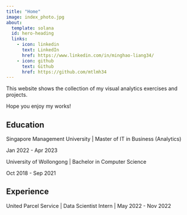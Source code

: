 ```yaml
---
title: "Home"
image: index_photo.jpg
about:
  template: solana
  id: hero-heading
  links:
    - icon: linkedin
      text: LinkedIn
      href: https://www.linkedin.com/in/minghao-liang34/
    - icon: github
      text: Github
      href: https://github.com/mtlmh34
---
```


::: {#hero-heading}
This website shows the collection of my visual analytics exercises and projects.

Hope you enjoy my works!

## Education

Singapore Management University \| Master of IT in Business (Analytics)

Jan 2022 - Apr 2023

University of Wollongong \| Bachelor in Computer Science

Oct 2018 - Sep 2021

## Experience

United Parcel Service \| Data Scientist Intern \| May 2022 - Nov 2022
:::
